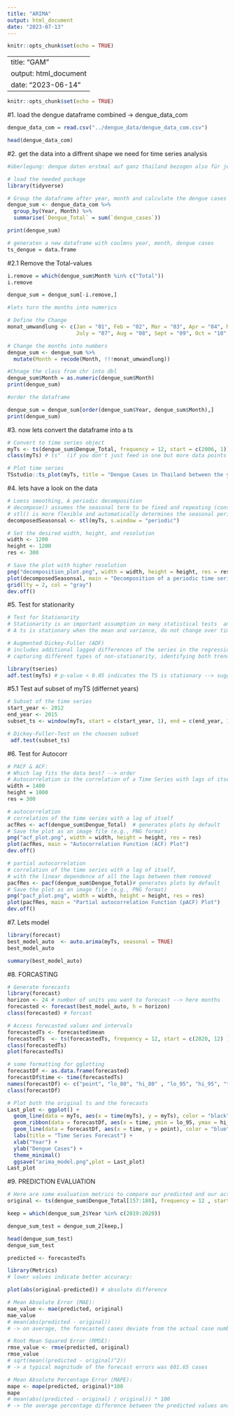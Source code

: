 ```yaml
---
title: "ARIMA"
output: html_document
date: "2023-07-13"
---
```


```r
knitr::opts_chunk$set(echo = TRUE)
```

---
title: "GAM"
output: html_document
date: "2023-06-14"
---

```r
knitr::opts_chunk$set(echo = TRUE)
```

#1. load the dengue dataframe combined -> dengue_data_com
```r
dengue_data_com = read.csv("../dengue_data/dengue_data_com.csv")

head(dengue_data_com)

```

#2. get the data into a diffrent shape we need for time series analysis 
```r
#überlegung: dengue daten erstmal auf ganz thailand bezogen also für jeden monat der Jahre 2006-2020 die summer der dengue cases im ganzen land thailand berechnen 

# load the needed package 
library(tidyverse)

# Group the dataframe after year, month and calculate the dengue cases sum 
dengue_sum <- dengue_data_com %>%
  group_by(Year, Month) %>%
  summarise(`Dengue_Total` = sum(`dengue_cases`))

print(dengue_sum)

# generaten a new dataframe with coulmns year, month, dengue cases 
ts_dengue = data.frame 
```

#2.1 Remove the Total-values 
```r
i.remove = which(dengue_sum$Month %in% c("Total"))
i.remove 

dengue_sum = dengue_sum[-i.remove,]

#lets turn the months into numerics 

# Define the Change 
monat_umwandlung <- c(Jan = "01", Feb = "02", Mar = "03", Apr = "04", May = "05", June = "06",
                      July = "07", Aug = "08", Sept = "09", Oct = "10", Nov = "11", Dec = "12")

# Change the months into numbers 
dengue_sum <- dengue_sum %>%
  mutate(Month = recode(Month, !!!monat_umwandlung))

#Chnage the class from chr into dbl 
dengue_sum$Month = as.numeric(dengue_sum$Month)
print(dengue_sum)

#order the dataframe 

dengue_sum = dengue_sum[order(dengue_sum$Year, dengue_sum$Month),]
print(dengue_sum) 

```

#3. now lets convert the dataframe into a ts 
```r
# Convert to time series object
myTs <- ts(dengue_sum$Dengue_Total, frequency = 12, start = c(2006, 1))
class(myTs) # ts"  (if you don't just feed in one but more data points per time point e.g. env then it is mts)

# Plot time series
TSstudio::ts_plot(myTs, title = "Dengue Cases in Thailand between the years 2006 - 2020", Xgrid = TRUE)

```

#4. lets have a look on the data 
```r
# Loess smoothing, A periodic decomposition
# decompose() assumes the seasonal term to be fixed and repeating (constant throughout the entire time series)
# stl() is more flexible and automatically determines the seasonal period from the data
decomposedSeasonsal <- stl(myTs, s.window = "periodic")

# Set the desired width, height, and resolution
width <- 1200
height <- 1200
res <- 300

# Save the plot with higher resolution
png("decomposition_plot.png", width = width, height = height, res = res)
plot(decomposedSeasonsal, main = "Decomposition of a periodic time series", xaxt = "n")
grid(lty = 2, col = "gray")
dev.off()

```
#5. Test for stationarity 
```r
# Test for Stationarity
# Stationarity is an important assumption in many statistical tests  and ts analysis models. 
# A ts is stationary when the mean and variance, do not change over time. 

# Augmented Dickey-Fuller (ADF)
# includes additional lagged differences of the series in the regression equation, 
# capturing different types of non-stationarity, identifying both trend and autoregressive components

library(tseries)
adf.test(myTs) # p-value < 0.05 indicates the TS is stationary --> suggests it is stationary !!!
```

#5.1 Test auf subset of myTS (differnet years) 
```r
# Subset of the time series 
start_year <- 2012
end_year <- 2015
subset_ts <- window(myTs, start = c(start_year, 1), end = c(end_year, 12))

# Dickey-Fuller-Test on the choosen subset 
 adf.test(subset_ts)
```
#6. Test for Autocorr 
```r
# PACF & ACF: 
# Which lag fits the data best? --> order
# Autocorrelation is the correlation of a Time Series with lags of itself
width = 1400
height = 1000
res = 300 

# autocorrelation
# correlation of the time series with a lag of itself
acfRes <- acf(dengue_sum$Dengue_Total)  # generates plots by default
# Save the plot as an image file (e.g., PNG format)
png("acf_plot.png", width = width, height = height, res = res)
plot(acfRes, main = "Autocorrelation Function (ACF) Plot")
dev.off()

# partial autocorrelation
# correlation of the time series with a lag of itself, 
# with the linear dependence of all the lags between them removed
pacfRes <- pacf(dengue_sum$Dengue_Total)# generates plots by default
# Save the plot as an image file (e.g., PNG format)
png("pacf_plot.png", width = width, height = height, res = res)
plot(pacfRes, main = "Partial autocorrelation Function (pACF) Plot")
dev.off()
```

#7. Lets model 
```r
library(forecast)
best_model_auto  <- auto.arima(myTs, seasonal = TRUE)
best_model_auto
```
```r
summary(best_model_auto)
```

#8. FORCASTING
```r
# Generate forecasts
library(forecast)
horizon <- 24 # number of units you want to forecast --> here months 
forecasted <- forecast(best_model_auto, h = horizon)
class(forecasted) # forcast

# Access forecasted values and intervals
forecastedTs <- forecasted$mean
forecastedTs  <- ts(forecastedTs, frequency = 12, start = c(2020, 12) )
class(forecastedTs) 
plot(forecastedTs)

# some formatting for gglotting
forecastDf <- as.data.frame(forecasted)
forecastDf$time <- time(forecastedTs)
names(forecastDf) <- c("point", "lo_80", "hi_80" , "lo_95", "hi_95", "time")
class(forecastDf)

# Plot both the original ts and the forecasts
Last_plot <- ggplot() +
  geom_line(data = myTs, aes(x = time(myTs), y = myTs), color = "black") +
  geom_ribbon(data = forecastDf, aes(x = time, ymin = lo_95, ymax = hi_95), fill = "gray80") +
  geom_line(data = forecastDf, aes(x = time, y = point), color = "blue") +
  labs(title = "Time Series Forecast") +
  xlab("Year") +
  ylab("Dengue Cases") +
  theme_minimal()
  ggsave("arima_model.png",plot = Last_plot)
Last_plot
```

#9. PREDICTION EVALUATION
```r
# Here are some evaluation metrics to compare our predicted and our actual data
original <- ts(dengue_sum$Dengue_Total[157:180], frequency = 12 , start = c(2019,1) ) # create an object containing the original ts of 2018 - 2020

keep = which(dengue_sum_2$Year %in% c(2019:2020))

dengue_sum_test = dengue_sum_2[keep,]

head(dengue_sum_test)
dengue_sum_test

predicted <- forecastedTs

library(Metrics)
# lower values indicate better accuracy:

plot(abs(original-predicted)) # absolute difference

# Mean Absolute Error (MAE):
mae_value <- mae(predicted, original)
mae_value
# mean(abs(predicted - original))
# -> on average, the forecasted cases deviate from the actual case number by approximately 524.74 cases

# Root Mean Squared Error (RMSE):
rmse_value <- rmse(predicted, original)
rmse_value
# sqrt(mean((predicted - original)^2))
# -> a typical magnitude of the forecast errors was 601.65 cases

# Mean Absolute Percentage Error (MAPE):
mape <- mape(predicted, original)*100
mape
# mean(abs((predicted - original) / original)) * 100
# -> the average percentage difference between the predicted values and the actual values was 12.44%


```

